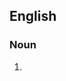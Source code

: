 {{also|mischmétals}}

==English==

===Noun===
{{head|en|noun plural form}}

# {{plural of|mischmetal|lang=en}}